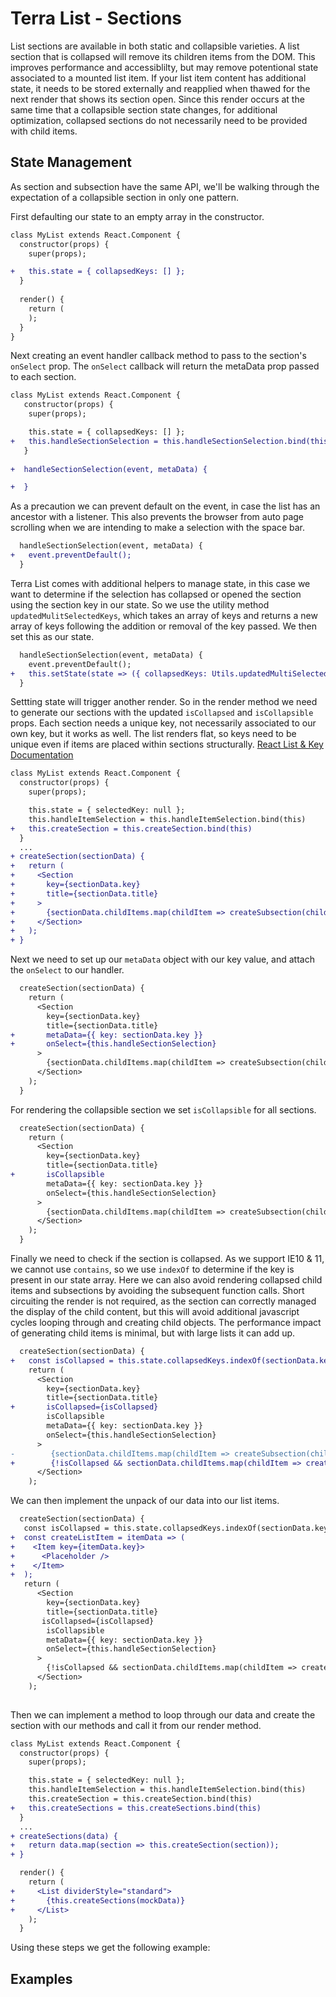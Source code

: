 

<Badge />

# Terra List - Sections

List sections are available in both static and collapsible varieties. A list section that is collapsed will remove its children items from the DOM. This improves performance and accessiblilty, but may remove potentional state associated to a mounted list item. If your list item content has additional state, it needs to be stored externally and reapplied when thawed for the next render that shows its section open. Since this render occurs at the same time that a collapsible section state changes, for additional optimization, collapsed sections do not necessarily need to be provided with child items.

## State Management
As section and subsection have the same API, we'll be walking through the expectation of a collapsible section in only one pattern.

First defaulting our state to an empty array in the constructor. 
```diff
class MyList extends React.Component {
  constructor(props) {
    super(props);

+   this.state = { collapsedKeys: [] };
  }
  
  render() {
    return (
    );
  }
}
```
Next creating an event handler callback method to pass to the section's `onSelect` prop. The `onSelect` callback will return the metaData prop passed to each section.
```diff
class MyList extends React.Component {
   constructor(props) {
    super(props);

    this.state = { collapsedKeys: [] };
+   this.handleSectionSelection = this.handleSectionSelection.bind(this)
   }
  
+  handleSectionSelection(event, metaData) {

+  }
```
As a precaution we can prevent default on the event, in case the list has an ancestor with a listener. This also prevents the browser from auto page scrolling when we are intending to make a selection with the space bar.
```diff
  handleSectionSelection(event, metaData) {
+   event.preventDefault();
  }
```
Terra List comes with additional helpers to manage state, in this case we want to determine if the selection has collapsed or opened the section using the section key in our state. So we use the utility method `updatedMulitSelectedKeys`, which takes an array of keys and returns a new array of keys following the addition or removal of the key passed. We then set this as our state.
```diff
  handleSectionSelection(event, metaData) {
    event.preventDefault();
+   this.setState(state => ({ collapsedKeys: Utils.updatedMultiSelectedKeys(state.selectedKeys, metaData.key) }));
  }
```
Settting state will trigger another render. So in the render method we need to generate our sections with the updated `isCollapsed` and `isCollapsible` props. Each section needs a unique key, not necessarily associated to our own key, but it works as well. The list renders flat, so keys need to be unique even if items are placed within sections structurally.
[React List & Key Documentation](https://reactjs.org/docs/lists-and-keys.html)
```diff
class MyList extends React.Component {
  constructor(props) {
    super(props);

    this.state = { selectedKey: null };
    this.handleItemSelection = this.handleItemSelection.bind(this)
+   this.createSection = this.createSection.bind(this)
  }
  ...
+ createSection(sectionData) {
+   return (
+     <Section
+       key={sectionData.key}
+       title={sectionData.title}
+     >
+       {sectionData.childItems.map(childItem => createSubsection(childItem))}
+     </Section>
+   );
+ }
```
Next we need to set up our `metaData` object with our key value, and attach the `onSelect` to our handler.
```diff
  createSection(sectionData) {
    return (
      <Section
        key={sectionData.key}
        title={sectionData.title}
+       metaData={{ key: sectionData.key }}
+       onSelect={this.handleSectionSelection}
      >
        {sectionData.childItems.map(childItem => createSubsection(childItem))}
      </Section>
    );
  }
```
For rendering the collapsible section we set `isCollapsible` for all sections.
```diff
  createSection(sectionData) {
    return (
      <Section
        key={sectionData.key}
        title={sectionData.title}
+       isCollapsible
        metaData={{ key: sectionData.key }}
        onSelect={this.handleSectionSelection}
      >
        {sectionData.childItems.map(childItem => createSubsection(childItem))}
      </Section>
    );
  }
```
Finally we need to check if the section is collapsed. As we support IE10 & 11, we cannot use `contains`, so we use `indexOf` to determine if the key is present in our state array. Here we can also avoid rendering collapsed child items and subsections by avoiding the subsequent function calls. Short circuiting the render is not required, as the section can correctly managed the display of the child content, but this will avoid additional javascript cycles looping through and creating child objects. The performance impact of generating child items is minimal, but with large lists it can add up.
```diff
  createSection(sectionData) {
+   const isCollapsed = this.state.collapsedKeys.indexOf(sectionData.key) >= 0;
    return (
      <Section
        key={sectionData.key}
        title={sectionData.title}
+       isCollapsed={isCollapsed}
        isCollapsible
        metaData={{ key: sectionData.key }}
        onSelect={this.handleSectionSelection}
      >
-        {sectionData.childItems.map(childItem => createSubsection(childItem))}
+        {!isCollapsed && sectionData.childItems.map(childItem => createListItem(childItem))}
      </Section>
    );
```
We can then implement the unpack of our data into our list items.
```diff
  createSection(sectionData) {
   const isCollapsed = this.state.collapsedKeys.indexOf(sectionData.key) >= 0;
+  const createListItem = itemData => (
+    <Item key={itemData.key}>
+      <Placeholder />
+    </Item>
+  );
   return (
      <Section
        key={sectionData.key}
        title={sectionData.title}
       isCollapsed={isCollapsed}
        isCollapsible
        metaData={{ key: sectionData.key }}
        onSelect={this.handleSectionSelection}
      >
        {!isCollapsed && sectionData.childItems.map(childItem => createListItem(childItem))}
      </Section>
    );
  

```
Then we can implement a method to loop through our data and create the section with our methods and call it from our render method.
```diff
class MyList extends React.Component {
  constructor(props) {
    super(props);

    this.state = { selectedKey: null };
    this.handleItemSelection = this.handleItemSelection.bind(this)
    this.createSection = this.createSection.bind(this)
+   this.createSections = this.createSections.bind(this)
  }
  ...
+ createSections(data) {
+   return data.map(section => this.createSection(section));
+ }

  render() {
    return (
+     <List dividerStyle="standard">
+       {this.createSections(mockData)}
+     </List>
    );
  }
```
Using these steps we get the following example:

## Examples
<SectionList />

